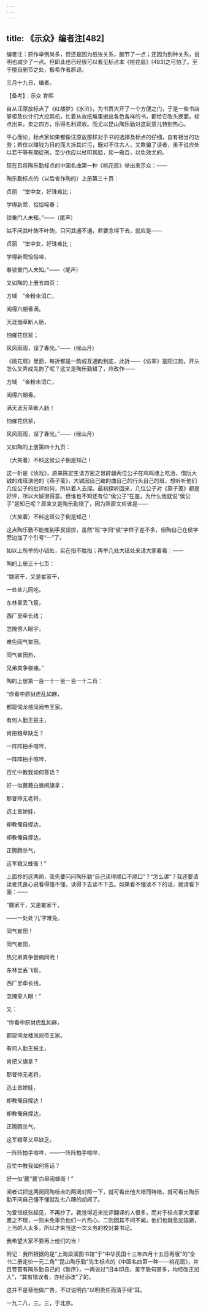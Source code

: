 ```yaml
---
---
---
```

title: 《示众》编者注[482]
---




编者注：原作举例尚多，但还是因为纸张关系，删节了一点；还因为别种关系，说明也减少了一点。但即此也已经很可以看见标点本《桃花扇》[483]之可怕了。至于擅自删节之处，极希作者原谅。

三月十九日，编者。





【备考】：示众 育熙


自从汪原放标点了《红楼梦》《水浒》，为书贾大开了一个方便之门，于是一些书店掌柜及伙计们大投其机，忙着从故纸堆里搬出各色各样的书，都给它改头换面，标点出来，卖之四方，乐得名利双收。而尤以昆山陶乐勤对这玩意儿特别热心。

平心而论，标点家如果都像汪原放那样对于书的选择及标点的仔细，自有相当的功劳；若仅以赚钱为目的而大拆其烂污，既对不住古人，又欺骗了读者，虽不说应处以若干等有期徒刑，至少也应以杖叩其胫，惩一儆百，以免效尤的。

现在且将陶乐勤标点的中国名曲第一种《桃花扇》举出来示众：——

陶乐勤标点的（以后省作陶的）上册第三十页：

贞丽　“堂中女，好珠难比；

学得新莺，恰恰啼春；

锁重门人未知。”——（尾声）

姑不问其叶韵不叶韵，只问其通不通，若要念得下去，就应是——

贞丽　“堂中女，好珠难比；

学得新莺恰恰啼，

春锁重门人未知。”——（尾声）

又如陶的上册五四页：

方域　“金粉未消亡，

闻得六朝香满。

天涯烟草断人肠，

怕催花信紧；

风风雨雨，误了春光。”——（缑山月）

《桃花扇》里面，每折都是一韵或互通韵到底，此折——《访翠》是阳江韵，开头怎么又弄成先韵了呢？这又是陶乐勤错了，应改作——

方域　“金粉未消亡，

闻得六朝香。

满天涯芳草断人肠！

怕催花信紧，

风风雨雨，误了春光。”——（缑山月）

又如陶的上册第四十九页：

（大笑着）不料这侯公子倒是知己！

这一折是《侦戏》，原来陈定生请方密之冒辟疆两位公子在鸡鸣埭上吃酒，借阮大铖的戏班演他的《燕子笺》，大铖因自己编的曲自己的行头自己的班，想听听他们几位公子的批评如何，所以着人去探。最初探听回来，几位公子对《燕子笺》都是好评，所以大铖很得意。但谁也不知还有位“侯公子”在座，为什么他就说“侯公子”是知己呢？原来又是陶乐勤错了，因为照原文应该是——

（大笑着）不料这班公子倒是知己！

这点陶乐勤不能推到手民误排，虽然“班”字同“侯”字样子差不多，但陶自己在侯字旁边加了个引号“—”了。

如以上所举的小错处，实在指不胜指；再举几处大错处来请大家看看：——

陶的上册三十七页：

“魏家干，又是崔家干，

一处处儿同吃。

东林里丢飞箭，

西厂里牵长线；

怎掩傍人眼宇，

难免同气崔田。

同气崔田热，

兄弟粪争尝痈。”

陶的上册第一百一十一至一百一十二页：

“你看中原豺虎乱如麻，

都窥伺龙楼凤阙帝王家。

有何人勤王报主，

肯把粮草缺乏？

一阵阵拍手喧哗，

一阵阵拍手喧哗，

百忙中教我如何答话？

好一似薨薨白昼闹旗拿；

那督帅无老将，

选士皆娇娃，

却教俺自撑达，

却教俺自撑达，

正腾腾杀气，

这军粮又蜂衙！”

上面抄的这两阕，我先要问问陶乐勤“自己读得顺口不顺口”？“怎么讲”？我还要请读者凭良心说看得懂不懂，读得下去读不下去。如果看不懂读不下的话，就请看下面：——

“魏家干，又是崔家干，

——一处处‘儿’字难免。

同气崔田！

同气崔田，

热兄弟粪争尝痈同吮！

东林里丢飞箭，

西厂里牵长线，

怎掩旁人眼！”

又：

“你看中原豺虎乱如麻，

都窥伺龙楼凤阙帝王家。

有何人勤王报主，

肯把义旗拿？

那督帅无老将，

选士皆娇娃，

却教俺自撑达！

却教俺自撑达，

正腾腾杀气，

这军粮草又早缺乏。

一阵阵拍手喧哗，——一阵阵拍手喧哗，

百忙中教我如何答话？

好一似‘薨’‘薨’白昼闹蜂衙！”

阅者试把这两阕同陶标点的两阕对照一下，就可看出他大错而特错，就可看出陶乐勤不问自己懂不懂就乱七八糟的胡闹了。

为爱惜纸张起见，不再抄了。我觉得近来批评翻译的人很多，而对于标点家大家都置之不理，一则未免辜负他们一片热心，二则因其不问不闻，他们也就愈加猖獗，上当的人太多，所以才来当这一次义务的校对兼书记。

我希望大家不要再上他们的当！

附记：我所根据的是“上海梁溪图书馆”于“中华民国十三年四月十五日再版”的“全书二册定价一元二角”“昆山陶乐勤”先生标点的《中国名曲第一种——桃花扇》，并且卷首有陶乐勤自己的《新序》，一再说过“旧本印品，差字脱句甚多，均经改正加入”，“其有错误者，亦经添改”了的。

这并不是替他做广告，不过说明白“以明责任而清手续”耳。

一九二八，三，三，于北京。